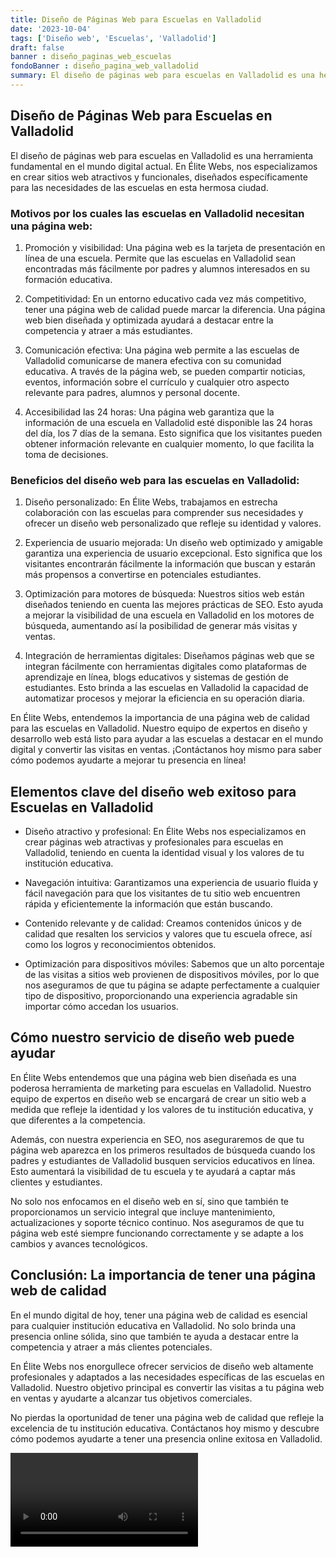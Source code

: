 ```yaml
---
title: Diseño de Páginas Web para Escuelas en Valladolid
date: '2023-10-04'
tags: ['Diseño web', 'Escuelas', 'Valladolid']
draft: false
banner : diseño_paginas_web_escuelas
fondoBanner : diseño_pagina_web_valladolid
summary: El diseño de páginas web para escuelas en Valladolid es una herramienta fundamental en el mundo digital actual. En Élite Webs, nos especializamos en crear sitios web atractivos y funcionales, diseñados específicamente para las necesidades de las escuelas en esta hermosa ciudad.
---
```


## Diseño de Páginas Web para Escuelas en Valladolid

El diseño de páginas web para escuelas en Valladolid es una herramienta fundamental en el mundo digital actual. En Élite Webs, nos especializamos en crear sitios web atractivos y funcionales, diseñados específicamente para las necesidades de las escuelas en esta hermosa ciudad.

### Motivos por los cuales las escuelas en Valladolid necesitan una página web:

1. Promoción y visibilidad: Una página web es la tarjeta de presentación en línea de una escuela. Permite que las escuelas en Valladolid sean encontradas más fácilmente por padres y alumnos interesados en su formación educativa.

2. Competitividad: En un entorno educativo cada vez más competitivo, tener una página web de calidad puede marcar la diferencia. Una página web bien diseñada y optimizada ayudará a destacar entre la competencia y atraer a más estudiantes.

3. Comunicación efectiva: Una página web permite a las escuelas de Valladolid comunicarse de manera efectiva con su comunidad educativa. A través de la página web, se pueden compartir noticias, eventos, información sobre el currículo y cualquier otro aspecto relevante para padres, alumnos y personal docente.

4. Accesibilidad las 24 horas: Una página web garantiza que la información de una escuela en Valladolid esté disponible las 24 horas del día, los 7 días de la semana. Esto significa que los visitantes pueden obtener información relevante en cualquier momento, lo que facilita la toma de decisiones.

### Beneficios del diseño web para las escuelas en Valladolid:

1. Diseño personalizado: En Élite Webs, trabajamos en estrecha colaboración con las escuelas para comprender sus necesidades y ofrecer un diseño web personalizado que refleje su identidad y valores.

2. Experiencia de usuario mejorada: Un diseño web optimizado y amigable garantiza una experiencia de usuario excepcional. Esto significa que los visitantes encontrarán fácilmente la información que buscan y estarán más propensos a convertirse en potenciales estudiantes.

3. Optimización para motores de búsqueda: Nuestros sitios web están diseñados teniendo en cuenta las mejores prácticas de SEO. Esto ayuda a mejorar la visibilidad de una escuela en Valladolid en los motores de búsqueda, aumentando así la posibilidad de generar más visitas y ventas.

4. Integración de herramientas digitales: Diseñamos páginas web que se integran fácilmente con herramientas digitales como plataformas de aprendizaje en línea, blogs educativos y sistemas de gestión de estudiantes. Esto brinda a las escuelas en Valladolid la capacidad de automatizar procesos y mejorar la eficiencia en su operación diaria.

En Élite Webs, entendemos la importancia de una página web de calidad para las escuelas en Valladolid. Nuestro equipo de expertos en diseño y desarrollo web está listo para ayudar a las escuelas a destacar en el mundo digital y convertir las visitas en ventas. ¡Contáctanos hoy mismo para saber cómo podemos ayudarte a mejorar tu presencia en línea!

<GifSeo />

<Cta />

## Elementos clave del diseño web exitoso para Escuelas en Valladolid

- Diseño atractivo y profesional: En Élite Webs nos especializamos en crear páginas web atractivas y profesionales para escuelas en Valladolid, teniendo en cuenta la identidad visual y los valores de tu institución educativa.

- Navegación intuitiva: Garantizamos una experiencia de usuario fluida y fácil navegación para que los visitantes de tu sitio web encuentren rápida y eficientemente la información que están buscando.

- Contenido relevante y de calidad: Creamos contenidos únicos y de calidad que resalten los servicios y valores que tu escuela ofrece, así como los logros y reconocimientos obtenidos.

- Optimización para dispositivos móviles: Sabemos que un alto porcentaje de las visitas a sitios web provienen de dispositivos móviles, por lo que nos aseguramos de que tu página se adapte perfectamente a cualquier tipo de dispositivo, proporcionando una experiencia agradable sin importar cómo accedan los usuarios.

## Cómo nuestro servicio de diseño web puede ayudar

En Élite Webs entendemos que una página web bien diseñada es una poderosa herramienta de marketing para escuelas en Valladolid. Nuestro equipo de expertos en diseño web se encargará de crear un sitio web a medida que refleje la identidad y los valores de tu institución educativa, y que diferentes a la competencia.

Además, con nuestra experiencia en SEO, nos aseguraremos de que tu página web aparezca en los primeros resultados de búsqueda cuando los padres y estudiantes de Valladolid busquen servicios educativos en línea. Esto aumentará la visibilidad de tu escuela y te ayudará a captar más clientes y estudiantes.

No solo nos enfocamos en el diseño web en sí, sino que también te proporcionamos un servicio integral que incluye mantenimiento, actualizaciones y soporte técnico continuo. Nos aseguramos de que tu página web esté siempre funcionando correctamente y se adapte a los cambios y avances tecnológicos.

## Conclusión: La importancia de tener una página web de calidad

En el mundo digital de hoy, tener una página web de calidad es esencial para cualquier institución educativa en Valladolid. No solo brinda una presencia online sólida, sino que también te ayuda a destacar entre la competencia y atraer a más clientes potenciales.

En Élite Webs nos enorgullece ofrecer servicios de diseño web altamente profesionales y adaptados a las necesidades específicas de las escuelas en Valladolid. Nuestro objetivo principal es convertir las visitas a tu página web en ventas y ayudarte a alcanzar tus objetivos comerciales.

No pierdas la oportunidad de tener una página web de calidad que refleje la excelencia de tu institución educativa. Contáctanos hoy mismo y descubre cómo podemos ayudarte a tener una presencia online exitosa en Valladolid.

<Video />

<CtaBot job='Escuelas' city='Valladolid'/>

<Gmaps query='Valladolid+españa+maps' />